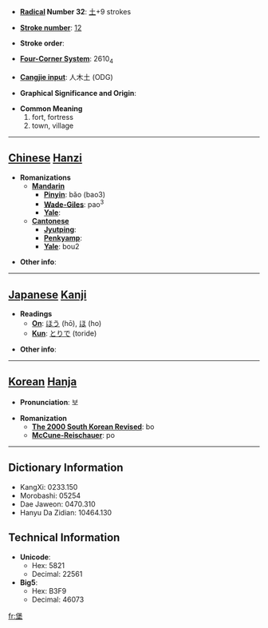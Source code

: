 * '''[[Wiktionary:Chinese radical index| Radical]] Number 32''': [[Wiktionary:Chinese radical index 土|土]]+9 strokes

* '''[[Wiktionary:Chinese total strokes index|Stroke number]]''': [[Wiktionary:Chinese total strokes index 12|12]]

* '''Stroke order''': 

* '''[[Wiktionary:Chinese four corner index|Four-Corner System]]''': 2610<sub>4</sub>

* '''[[Wiktionary:Chinese Cangjie index|Cangjie input]]''': 人木土 (ODG)

* '''Graphical Significance and Origin''': 

* '''Common Meaning'''
*#fort, fortress
*# town, village


----

== [[Chinese]] [[Hanzi]] ==

* '''Romanizations'''
** '''[[Mandarin]]'''
*** '''[[Pinyin]]''': bǎo (bao3)
*** '''[[Wade-Giles]]''': pao<sup>3</sup>
*** '''[[Yale]]''': 
** '''[[Cantonese]]'''
*** '''[[Jyutping]]''':
*** '''[[Penkyamp]]''': 
*** '''[[Yale]]''': bou2

* '''Other info''': 

----

== [[Japanese]] [[Kanji]] ==

* '''Readings'''
** '''[[On]]''': [[ほう]] (hō), [[ほ]] (ho)
** '''[[Kun]]''': [[とりで]] (toride)

* '''Other info''':  

----

== [[Korean]] [[Hanja]] ==

* '''Pronunciation''': 보

* '''Romanization'''
** '''[[The 2000 South Korean Revised Romanization|The 2000 South Korean Revised]]''': bo
** '''[[McCune-Reischauer]]''': po

----

== Dictionary Information ==

* KangXi: 0233.150
* Morobashi: 05254
* Dae Jaweon: 0470.310
* Hanyu Da Zidian: 10464.130

== Technical Information ==

* '''Unicode''':
** Hex: 5821
** Decimal: 22561
* '''Big5''':
** Hex: B3F9
** Decimal: 46073

[[fr:堡]]
